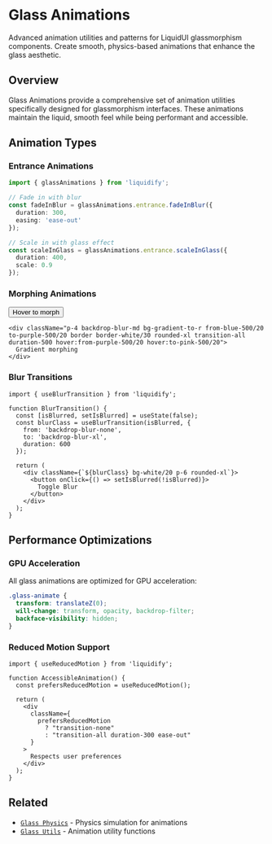 
# Glass Animations

Advanced animation utilities and patterns for LiquidUI glassmorphism components. Create smooth, physics-based animations that enhance the glass aesthetic.

## Overview

Glass Animations provide a comprehensive set of animation utilities specifically designed for glassmorphism interfaces. These animations maintain the liquid, smooth feel while being performant and accessible.

## Animation Types

### Entrance Animations

```typescript
import { glassAnimations } from 'liquidify';

// Fade in with blur
const fadeInBlur = glassAnimations.entrance.fadeInBlur({
  duration: 300,
  easing: 'ease-out'
});

// Scale in with glass effect
const scaleInGlass = glassAnimations.entrance.scaleInGlass({
  duration: 400,
  scale: 0.9
});
```

### Morphing Animations

<ComponentShowcase>
  <div className="space-y-4 p-6">
    <button className="px-6 py-3 backdrop-blur-md bg-white/20 border border-white/30 rounded-xl transition-all duration-300 hover:bg-white/30 hover:scale-105">
      Hover to morph
    </button>
    
    <div className="p-4 backdrop-blur-md bg-gradient-to-r from-blue-500/20 to-purple-500/20 border border-white/30 rounded-xl transition-all duration-500 hover:from-purple-500/20 hover:to-pink-500/20">
      Gradient morphing
    </div>
  </div>
</ComponentShowcase>

### Blur Transitions

```tsx
import { useBlurTransition } from 'liquidify';

function BlurTransition() {
  const [isBlurred, setIsBlurred] = useState(false);
  const blurClass = useBlurTransition(isBlurred, {
    from: 'backdrop-blur-none',
    to: 'backdrop-blur-xl',
    duration: 600
  });
  
  return (
    <div className={`${blurClass} bg-white/20 p-6 rounded-xl`}>
      <button onClick={() => setIsBlurred(!isBlurred)}>
        Toggle Blur
      </button>
    </div>
  );
}
```

## Performance Optimizations

### GPU Acceleration

All glass animations are optimized for GPU acceleration:

```css
.glass-animate {
  transform: translateZ(0);
  will-change: transform, opacity, backdrop-filter;
  backface-visibility: hidden;
}
```

### Reduced Motion Support

```tsx
import { useReducedMotion } from 'liquidify';

function AccessibleAnimation() {
  const prefersReducedMotion = useReducedMotion();
  
  return (
    <div
      className={
        prefersReducedMotion 
          ? "transition-none" 
          : "transition-all duration-300 ease-out"
      }
    >
      Respects user preferences
    </div>
  );
}
```

## Related

- [`Glass Physics`](/components/glass-physics) - Physics simulation for animations
- [`Glass Utils`](/components/glass-utils) - Animation utility functions